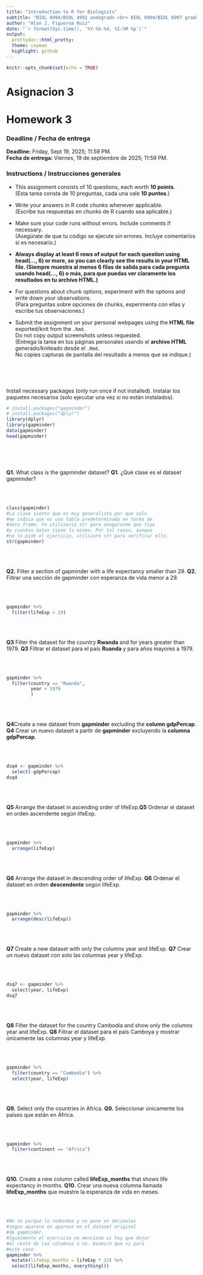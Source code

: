 ```yaml
---
title: "Introduction to R for Biologists"
subtitle: "BIOL 4994/BIOL 4991 undegrads <br> BIOL 6994/BIOL 6997 grads"
author: "Alan J. Figueroa Ruiz"
date: "`r format(Sys.time(), '%Y-%b-%d, %I:%M %p')`"
output:
  prettydoc::html_pretty:
  theme: cayman
  highlight: github
---
```


```r
knitr::opts_chunk$set(echo = TRUE)
```

# Asignacion 3
# Homework 3

### Deadline / Fecha de entrega
**Deadline:** Friday, Sept 19, 2025; 11:59 PM.  
**Fecha de entrega:** Viernes, 19 de septiembre de 2025; 11:59 PM.

### Instructions / Instrucciones generales

- This assignment consists of 10 questions, each worth **10 points**.  
(Esta tarea consta de 10 preguntas, cada una vale **10 puntos**.)

- Write your answers in R code chunks whenever applicable.  
(Escribe tus respuestas en chunks de R cuando sea aplicable.)

- Make sure your code runs without errors. Include comments if necessary.  
(Asegúrate de que tu código se ejecute sin errores. Incluye comentarios si es necesario.)

- **Always display at least 6 rows of output for each question using head(..., 6) or more, so you can clearly see the results in your HTML file. (Siempre muestra al menos 6 filas de salida para cada pregunta usando head(..., 6) o más, para que puedas ver claramente los resultados en tu archivo HTML.)**

- For questions about chunk options, experiment with the options and write down your observations.  
(Para preguntas sobre opciones de chunks, experimenta con ellas y escribe tus observaciones.)

- Submit the assignment on your personal webpages using the **HTML file** exported/knit from the `.Rmd`.  
Do not copy output screenshots unless requested.  
(Entrega la tarea en tus páginas personales usando el **archivo HTML** generado/kniteado desde el `.Rmd`.  
No copies capturas de pantalla del resultado a menos que se indique.)

<br><br><br>

Install necessary packages (only run once if not installed).
Instalar los paquetes necesarios (solo ejecutar una vez si no están instalados).
```r
# install.packages("gapminder")
# install.packages("dplyr")
library(dplyr)
library(gapminder)
data(gapminder)
head(gapminder)
```
<br><br><br>

**Q1.** What class is the gapminder dataset? 
**Q1.** ¿Qué clase es el dataset gapminder?

<br><br>

```r
class(gapminder)
#La clase siento que es muy generalista por que solo
#me indica que es una tabla predeterminada en forma de
#data frame. Yo utilizaria str para asegurarme que tipo
#y cuantos datos tiene la misma. Por tal razon, aunque
#no lo pide el ejercicio, utilizare str para verificar ello.
str(gapminder)
```

<br><br>

**Q2.** Filter a section of gapminder with a life expectancy smaller than 29.
**Q2.** Filtrar una sección de gapminder con esperanza de vida menor a 29.

<br><br>

```r
gapminder %>% 
  filter(lifeExp < 29)
```

<br><br>

**Q3** Filter the dataset for the country **Rwanda** and for years greater than 1979.
**Q3** Filtrar el dataset para el país **Ruanda** y para años mayores a 1979.

<br><br>

```r
gapminder %>% 
  filter(country == "Rwanda",
         year > 1979
         )
```

<br><br>

**Q4**Create a new dataset from **gapminder** excluding the **column gdpPercap**.
**Q4** Crear un nuevo dataset a partir de **gapminder** excluyendo la **columna gdpPercap**.

<br><br>

```r
dsq4 <- gapminder %>% 
  select(-gdpPercap)
dsq4
```

<br><br>

**Q5** Arrange the dataset in ascending order of lifeExp.**Q5** Ordenar el dataset en orden ascendente según lifeExp.

<br><br>

```r
gapminder %>% 
  arrange(lifeExp)
```

<br><br>

**Q6** Arrange the dataset in descending order of lifeExp. **Q6** Ordenar el dataset en orden **descendente** según lifeExp.

<br><br>

```r
gapminder %>% 
  arrange(desc(lifeExp))
```

<br><br>

**Q7** Create a new dataset with only the columns year and lifeExp. **Q7** Crear un nuevo dataset con solo las columnas year y lifeExp.

<br><br> 

```r
dsq7 <- gapminder %>% 
  select(year, lifeExp)
dsq7
```

<br><br> 

**Q8** Filter the dataset for the country Cambodia and show only the columns year and lifeExp. **Q8** Filtrar el dataset para el país Camboya y mostrar únicamente las columnas year y lifeExp.

<br><br> 

```r
gapminder %>% 
  filter(country == "Cambodia") %>% 
  select(year, lifeExp)
```

<br><br> 

**Q9.** Select only the countries in Africa. **Q9.** Seleccionar únicamente los países que están en África.

<br><br>

```r
gapminder %>% 
  filter(continent == "Africa") 
```

<br><br> 

**Q10.** Create a new column called **lifeExp_months** that shows life expectancy in months.
**Q10.** Crear una nueva columna llamada **lifeExp_months** que muestre la esperanza de vida en meses.

<br><br>

```r
#No se porque lo redondea y no pone en decimales
#segun aparece en aparece en el dataset original
#de gapminder.
#Igualmente el ejercicio no menciona si hay que dejar
#el resto de las columnas o no. Asumiré que si para 
#este caso.
gapminder %>% 
  mutate(lifeExp_months = lifeExp * 12) %>% 
  select(lifeExp_months, everything())
```

<br><br> 


